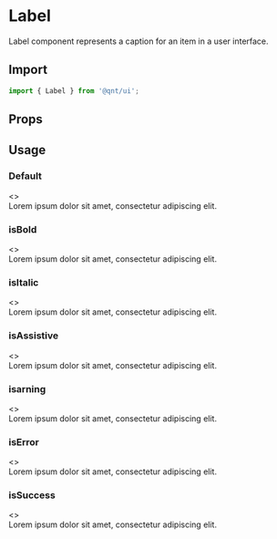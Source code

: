 
<Meta title="Components/Label" />

<Story name="Import" />

# Label

Label component represents a caption for an item in a user interface.

## Import

```jsx
import { Label } from '@qnt/ui';
```

<Story name="Props" />

## Props

<Props of={Label} />

<Story name="Usage" />

## Usage

### Default

<Preview withToolbar>
  <Story name="Default">
    <>
      <section>
        <Label>Lorem ipsum dolor sit amet, consectetur adipiscing elit.</Label>
      </section>
    </>
  </Story>
</Preview>

### isBold

<Preview withToolbar>
  <Story name="isBold">
    <>
      <section>
        <Label isBold>Lorem ipsum dolor sit amet, consectetur adipiscing elit.</Label>
      </section>
    </>
  </Story>
</Preview>

### isItalic

<Preview withToolbar>
  <Story name="isItalic">
    <>
      <section>
        <Label isItalic>Lorem ipsum dolor sit amet, consectetur adipiscing elit.</Label>
      </section>
    </>
  </Story>
</Preview>

### isAssistive

<Preview withToolbar>
  <Story name="isAssistive">
    <>
      <section>
        <Label isAssistive>Lorem ipsum dolor sit amet, consectetur adipiscing elit.</Label>
      </section>
    </>
  </Story>
</Preview>

### isarning

<Preview withToolbar>
  <Story name="isWarning">
    <>
      <section>
        <Label isWarning>Lorem ipsum dolor sit amet, consectetur adipiscing elit.</Label>
      </section>
    </>
  </Story>
</Preview>

### isError

<Preview withToolbar>
  <Story name="isError">
    <>
      <section>
        <Label isError>Lorem ipsum dolor sit amet, consectetur adipiscing elit.</Label>
      </section>
    </>
  </Story>
</Preview>

### isSuccess

<Preview withToolbar>
  <Story name="isSuccess">
    <>
      <section>
        <Label isSuccess>Lorem ipsum dolor sit amet, consectetur adipiscing elit.</Label>
      </section>
    </>
  </Story>
</Preview>
